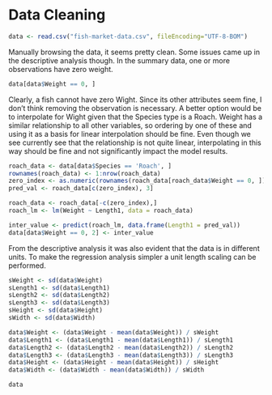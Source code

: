 # Data Cleaning

```r

data <- read.csv("fish-market-data.csv", fileEncoding="UTF-8-BOM")

```

Manually browsing the data, it seems pretty clean. Some issues came up in the descriptive analysis though. In the summary data, one or more observations have zero weight.
 
 ```r
 
 data[data$Weight == 0, ]
 
  ```
  
  Clearly, a fish cannot have zero Wight. Since its other attributes seem fine, I don't think removing the observation is necessary. A better option would be to interpolate for Wight given that the Species type is a Roach. Weight has a similar relationship to all other variables, so ordering by one of these and using it as a basis for linear interpolation should be fine. Even though we see currently see that the relationship is not quite linear, interpolating in this way should be fine and not significantly impact the model results.
  
 ```r
 
roach_data <- data[data$Species == 'Roach', ]
rownames(roach_data) <- 1:nrow(roach_data)
zero_index <- as.numeric(rownames(roach_data[roach_data$Weight == 0, ]))
pred_val <- roach_data[c(zero_index), 3]

roach_data <- roach_data[-c(zero_index),]
roach_lm <- lm(Weight ~ Length1, data = roach_data)

inter_value <- predict(roach_lm, data.frame(Length1 = pred_val))
data[data$Weight == 0, 2] <- inter_value

  ```
  
From the descriptive analysis it was also evident that the data is in different units. To make the regression analysis simpler a unit length scaling can be performed.

 ```r
 

sWeight <- sd(data$Weight)
sLength1 <- sd(data$Length1)
sLength2 <- sd(data$Length2)
sLength3 <- sd(data$Length3)
sHeight <- sd(data$Height)
sWidth <- sd(data$Width)

data$Weight <- (data$Weight - mean(data$Weight)) / sWeight
data$Length1 <- (data$Length1 - mean(data$Length1)) / sLength1
data$Length2 <- (data$Length2 - mean(data$Length2)) / sLength2
data$Length3 <- (data$Length3 - mean(data$Length3)) / sLength3
data$Height <- (data$Height - mean(data$Height)) / sHeight
data$Width <- (data$Width - mean(data$Width)) / sWidth

data
  ```


